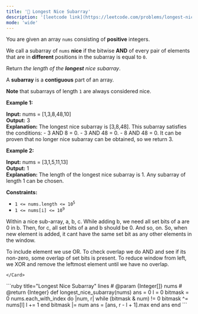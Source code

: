 ```yaml
---
title: '🧀 Longest Nice Subarray'
description: '[leetcode link](https://leetcode.com/problems/longest-nice-subarray/description/)'
mode: 'wide'
---
```

<Tabs>
  <Tab title="Question" icon="circle-question" iconType="regular">
    <Card>
      <p>You are given an array <code>nums</code> consisting of <strong>positive</strong> integers.</p>  <p>We call a subarray of <code>nums</code> <strong>nice</strong> if the bitwise <strong>AND</strong> of every pair of elements that are in <strong>different</strong> positions in the subarray is equal to <code>0</code>.</p>  <p>Return <em>the length of the <strong>longest</strong> nice subarray</em>.</p>  <p>A <strong>subarray</strong> is a <strong>contiguous</strong> part of an array.</p>  <p><strong>Note</strong> that subarrays of length <code>1</code> are always considered nice.</p>   <p><strong class="example">Example 1:</strong></p>   <strong>Input:</strong> nums = [1,3,8,48,10] <br/> <strong>Output:</strong> 3 <br/> <strong>Explanation:</strong> The longest nice subarray is [3,8,48]. This subarray satisfies the conditions: - 3 AND 8 = 0. - 3 AND 48 = 0. - 8 AND 48 = 0. It can be proven that no longer nice subarray can be obtained, so we return 3.  <p><strong class="example">Example 2:</strong></p>   <strong>Input:</strong> nums = [3,1,5,11,13] <br/> <strong>Output:</strong> 1 <br/> <strong>Explanation:</strong> The length of the longest nice subarray is 1. Any subarray of length 1 can be chosen.    <p><strong>Constraints:</strong></p>  <ul>  <li><code>1 &lt;= nums.length &lt;= 10<sup>5</sup></code></li>  <li><code>1 &lt;= nums[i] &lt;= 10<sup>9</sup></code></li> </ul> 
    </Card>
  </Tab>
  <Tab title="Solution" icon="lightbulb" iconType="regular" >
    <Card>
      Within a nice sub-array, a, b, c. While adding b, we need all set bits of a are 0 in b. Then, for c, all set bits of a and b should be 0. And so, on. So, when new element is added, it cant have the same set bit as any other elements in the window.

To include element we use OR. 
To check overlap we do AND and see if its non-zero, some overlap of set bits is present.
To reduce window from left, we XOR and remove the leftmost element until we have no overlap.


    </Card>
  <Expandable title="code">
    <CodeGroup dropdown>
```ruby title="Longest Nice Subarray" lines
# @param {Integer[]} nums
# @return {Integer}
def longest_nice_subarray(nums)
  ans = 0
  l = 0
  bitmask = 0
  nums.each_with_index do |num, r|
    while (bitmask & num) != 0
      bitmask ^= nums[l]
      l += 1
    end
    bitmask |= num
    ans = [ans, r - l + 1].max
  end
  ans
end
```
    </CodeGroup>
  </Expandable>
  </Tab>
</Tabs>
